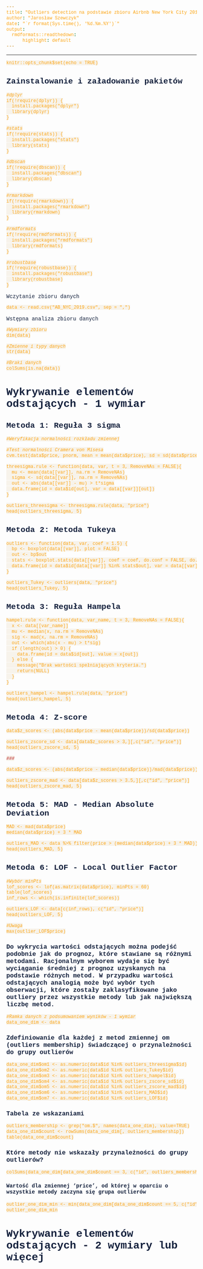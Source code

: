```yaml
---
title: "Outliers detection na podstawie zbioru Airbnb New York City 2019"
author: "Jarosław Szewczyk"
date: "`r format(Sys.time(), '%d.%m.%Y')`"
output:
  rmdformats::readthedown:
      highlight: default
---
```


```{=html}
<style>

/* CHANGE: Default 150% zoom in html file. */

*
{
  font-family: Courier New, monospace;
}

#sidebar
{
  position: fixed;
  top: 0;
  overflow: hidden;
  display: flex;
  flex-direction: column;
  height: 100%;
  background: #14213d; /* navy */
  z-index: 200;
  font-size: 16px;
}

#sidebar a
{
  color: #ffffff; /* Czcionka spisu treści */
  font-weight: normal;
}

#sidebar h2
{
  color: #14213d; /* navy */;
  background: #fca311; /* mango */
}

#sidebar h2 a
{
  color: #14213d; /* navy */;
}

#sidebar a:hover
{
  color: #ffffff;
  background-color: #bf0063; /* raspberry */
  cursor: pointer;
}

#sidebar a:active
{
  color: #ffffff;
  background-color: #bf0063; /* raspberry */
  cursor: pointer;
}

#postamble
{
  background: #fca311; /* mango */
  border-top: solid 10px #bf0063; /* raspberry */
  font-family: "Lato","proxima-nova","Helvetica Neue",Arial,sans-serif;
  font-size: 90%;
  z-index: 400;
  padding: 12px;
}

#postamble .status
{
  color: #14213d; /* navy */;
  background: red; /* Background of about me section */
  border-top: solid 10px #211103;
  font-family: "Lato","proxima-nova","Helvetica Neue",Arial,sans-serif;
  font-size: 90%;
  z-index: 400;
  padding: 12px;
}

#postamble .author
{
  color: #14213d; /* navy */;
  font-weight: bold;
}

#postamble .date
{
  color: #14213d; /* navy */;
}

#content
{
  background: #e5e5e5; /* grey */
}

#content pre
{
  border: 3px solid #bf0063; /* raspberry */
  color: #fca311; /* mango */
}

#content div.sourceCode
{
  background: #e5e5e5; /* grey */
}

#toc ul.nav li.active ul li.active a
{
  background-color: #fca311; /* mango */
  color: #14213d; /* navy */ !important;
  font-weight: normal !important;
}

#toc ul.nav li.active ul li a
{
  background-color: #14213d; /* navy */;
  color: #ffffff;
  font-weight: normal;
  border-right: solid 1px #14213d; /* navy */ !important;
}

#toc ul.nav li.active a
{
  color: #ffffff !important;
  background-color: #fca311
  border-right: solid 0px black !important;
}

#toc ul.nav > li.active > a
{
  color: #14213d; /* navy */;
  background-color: #fca311; /* mango */
}

pre
{
  background-color: #14213d; /* navy */;
  color: #14213d; /* navy */;
}

pre code
{
  color: #fca311; /* mango */
}

td
{
  color: #f7f3eb;
}

p
{
  color: #14213d; /* navy */;
}

h1
{
  color: #14213d; /* navy */;
  text-decoration: none;
  font-family: Courier New, monospace;
}

h2, h3, h4, h5, h6, legend
{
  color: #14213d; /* navy */;
  font-family: Courier New, monospace;
}

code.sourceCode.r
{
  background: #f7f3eb;
  color: #fca311; /* mango */
}

code span.fu, 
code span.at, 
code span.fl,
code span.sc,
code span.dv,
code span.in,
code span.cn,
code span.st,
code span.ot,
code span.cf,
code span.co
{
  color: #fca311; /* mango */
  font-weight: normal;
}

</style>
```

------------------------------------------------------------------------

```r
knitr::opts_chunk$set(echo = TRUE)
```

## Zainstalowanie i załadowanie pakietów

```r
#dplyr
if(!require(dplyr)) {
  install.packages("dplyr")
  library(dplyr)
}

#stats
if(!require(stats)) {
  install.packages("stats")
  library(stats)
}

#dbscan
if(!require(dbscan)) {
  install.packages("dbscan")
  library(dbscan)
}

#rmarkdown
if(!require(rmarkdown)) {
  install.packages("rmarkdown")
  library(rmarkdown)
}

#rmdformats
if(!require(rmdformats)) {
  install.packages("rmdformats")
  library(rmdformats)
}

#robustbase
if(!require(robustbase)) {
  install.packages("robustbase")
  library(robustbase)
}
```

Wczytanie zbioru danych

```r
data <- read.csv("AB_NYC_2019.csv", sep = ",")
```

Wstępna analiza zbioru danych

```r
#Wymiary zbioru
dim(data)

#Zmienne i typy danych
str(data)

#Braki danych
colSums(is.na(data))
```

# Wykrywanie elementów odstających - 1 wymiar

## Metoda 1: Reguła 3 sigma

```r
#Weryfikacja normalności rozkładu zmiennej

#Test normalności Cramera von Misesa
cvm.test(data$price, pnorm, mean = mean(data$price), sd = sd(data$price))

threesigma.rule <- function(data, var, t = 3, RemoveNAs = FALSE){
  mu <- mean(data[[var]], na.rm = RemoveNAs)
  sigma <- sd(data[[var]], na.rm = RemoveNAs)
  out <- abs(data[[var]] - mu) > t*sigma
  data.frame(id = data$id[out], var = data[[var]][out])
}

outliers_threesigma <- threesigma.rule(data, "price")
head(outliers_threesigma, 5)
```

## Metoda 2: Metoda Tukeya

```r
outliers <- function(data, var, coef = 1.5) {
  bp <- boxplot(data[[var]], plot = FALSE)
  out <- bp$out
  stats <- boxplot.stats(data[[var]], coef = coef, do.conf = FALSE, do.out = TRUE)
  data.frame(id = data$id[data[[var]] %in% stats$out], var = data[[var]][data[[var]] %in% stats$out])
}

outliers_Tukey <- outliers(data, "price")
head(outliers_Tukey, 5)
```

## Metoda 3: Reguła Hampela

```r
hampel.rule <- function(data, var_name, t = 3, RemoveNAs = FALSE){
  x <- data[[var_name]]
  mu <- median(x, na.rm = RemoveNAs)
  sig <- mad(x, na.rm = RemoveNAs)
  out <- which(abs(x - mu) > t*sig)
  if (length(out) > 0) {
    data.frame(id = data$id[out], value = x[out])
  } else {
    message("Brak wartości spełniających kryteria.")
    return(NULL)
  }
}

outliers_hampel <- hampel.rule(data, "price")
head(outliers_hampel, 5)
```

## Metoda 4: Z-score

```r
data$z_scores <- (abs(data$price - mean(data$price))/sd(data$price))

outliers_zscore_sd <- data[data$z_scores > 3,][,c("id", "price")]
head(outliers_zscore_sd, 5)

###

data$z_scores <- (abs(data$price - median(data$price))/mad(data$price))

outliers_zscore_mad <- data[data$z_scores > 3.5,][,c("id", "price")]
head(outliers_zscore_mad, 5)
```

## Metoda 5: MAD - Median Absolute Deviation

```r
MAD <- mad(data$price)
median(data$price) + 3 * MAD

outliers_MAD <- data %>% filter(price > (median(data$price) + 3 * MAD)) %>% select(id, price)
head(outliers_MAD, 5)
```

## Metoda 6: LOF - Local Outlier Factor
```r
#Wybór minPts
lof_scores <- lof(as.matrix(data$price), minPts = 60)
table(lof_scores)
inf_rows <- which(is.infinite(lof_scores))

outliers_LOF <- data[c(inf_rows), c("id", "price")]
head(outliers_LOF, 5)

#Uwaga
max(outlier_LOF$price)
```

### Do wykrycia wartości odstających można podejść podobnie jak do prognoz, które stawiane są różnymi metodami. Racjonalnym wyborem wydaje się być wyciąganie średniej z prognoz uzyskanych na podstawie różnych metod. W przypadku wartości odstających analogią może być wybór tych obserwacji, które zostały zaklasyfikowane jako outliery przez wszystkie metody lub jak największą liczbę metod.

```r
#Ramka danych z podsumowaniem wyników - 1 wymiar
data_one_dim <- data
```

### Zdefiniowanie dla każdej z metod zmiennej om (outliers membership) świadczącej o przynależności do grupy outlierów

```r
data_one_dim$om1 <- as.numeric(data$id %in% outliers_threesigma$id)
data_one_dim$om2 <- as.numeric(data$id %in% outliers_Tukey$id)
data_one_dim$om3 <- as.numeric(data$id %in% outliers_hampel$id)
data_one_dim$om4 <- as.numeric(data$id %in% outliers_zscore_sd$id)
data_one_dim$om5 <- as.numeric(data$id %in% outliers_zscore_mad$id)
data_one_dim$om6 <- as.numeric(data$id %in% outliers_MAD$id)
data_one_dim$om7 <- as.numeric(data$id %in% outliers_LOF$id)
```

### Tabela ze wskazaniami

```r
outliers_membership <- grep("om.$", names(data_one_dim), value=TRUE)
data_one_dim$count <- rowSums(data_one_dim[, outliers_membership])
table(data_one_dim$count)
```

### Które metody nie wskazały przynależności do grupy outlierów?

```r
colSums(data_one_dim[data_one_dim$count == 3, c("id", outliers_membership)])
```

#### Wartość dla zmiennej 'price', od której w oparciu o wszystkie metody zaczyna się grupa outlierów

```r
outlier_one_dim_min <- min(data_one_dim[data_one_dim$count == 5, c("id", "price")])
outlier_one_dim_min
```

# Wykrywanie elementów odstających - 2 wymiary lub więcej

```r

```
